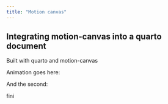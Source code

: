 ```yaml
---
title: "Motion canvas"
---
```


<style>
    motion-canvas-player {
        width:  75%;
        /* height: 25vh; */
        display: block inline;
        /* auto-play: true; */
    }
</style>
<script type="module" crossorigin src="/dist/motion-canvas-ts.js"></script>
<script type="module" crossorigin src="/src/motion-canvas-url.js"></script>

## Integrating motion-canvas into a quarto document

Built with quarto and motion-canvas


Animation goes here:

<motion-canvas-player src="/dist/animations/project.js" style="width:50%"></motion-canvas-player>    

And the second:

<motion-canvas-player src="/dist/animations/project2.js"></motion-canvas-player>    

fini
